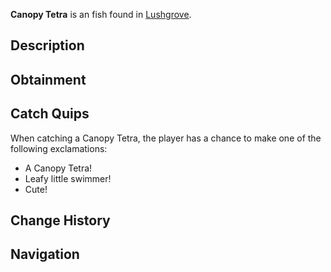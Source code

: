 {{FishInfobox
|image          = Canopy Tetra.png
|rarity         = Uncommon
|sea            = Second Sea
|location       = [[Lushgrove]]
|sublocation    = 
|sources        = Fishing Rod
|radar_location = 
|prog_speed     = -2
|xp             = 50
|weather        = Clear
|time           = Day
|season         = Winter
|bait           = Flakes
|base_weight    = 16
|base_value     = 100
|weight_range   = 10
|base_chance    = 80
|base_resil     = 60
}}
'''Canopy Tetra''' is an {{Rarity|Uncommon}} fish found in [[Lushgrove]].

== Description ==
{{Description|A light green fish with yellow fins and a faint blue shimmer, flitting like a leaf in the canopy’s shade.|Bestiary Entry}}

== Obtainment ==
{{Description|It dances under the crisp light of a frozen dawn.|Bestiary Hint}}
{{Fish Availability|
Lushgrove
|top_rods      = 
Free Spirit Rod\200421.52\12929.8;
Azure Of Lagoon\188978.98\12240.33;
Trident Rod\188421.17\16950.64;
Leviathan's Fang Rod\187576.22\17201.43;
Fang of the Eclipse\175831.02\18614.18;
Plastic Rod\134295.85\17237.99;
Fischer's Rod\139402.4\17316.68;
Candy Cane Rod\122795.6\13882.29;
Nocturnal Rod\90504.77\87508.56;
Astralhook Rod\173425.16\0;
Blazebringer Rod\165951.25\15734.1;
Verdant Shear Rod\165281.14\16308.31;
No-Life Rod\155630.14\14676.23;
Seraphic Rod\144756.06\13022.46;
Ethereal Prism Rod\144738.39\13934.7;
Challenger's Rod\140510.01\13178.7;
Depthseeker Rod\139753.89\13861.18;
Rod Of The Forgotten Fang\138420.94\12508.58;
Avalanche Rod\138031.32\13735.3;
Volcanic Rod\136722.57\13139.77;
Rod Of The Exalted One\136637.28\12363.94;
Zeus Rod\136084.21\13078.42;
Rod Of The Depths\136071.74\12483.09;
Steady Rod\112684.59\11122.28
|recommended   = Free Spirit Rod
}}

== Catch Quips ==
When catching a Canopy Tetra, the player has a chance to make one of the following exclamations:
* A Canopy Tetra!
* Leafy little swimmer!
* Cute!

== Change History ==
{{Change History|{{subst:Current Version}}}}

== Navigation ==
{{Fish Navbox|Lushgrove}}